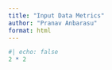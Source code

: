 ```yaml
---
title: "Input Data Metrics"
author: "Pranav Anbarasu"
format: html
---
```


```r
#| echo: false
2 * 2
```
